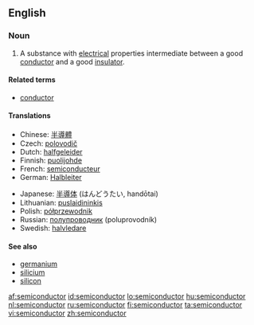 ==English==
{{wikipedia}}
===Noun===
{{en-noun}}

# {{physics}} A substance with [[electrical]] properties intermediate between a good [[conductor]] and a good [[insulator]].

====Related terms====
* [[conductor]]

====Translations====
{{trans-top|substance with electrical properties}}
* Chinese: [[半導體]]
* Czech: [[polovodič]] {{m}}
* Dutch: [[halfgeleider]] {{m}}
* Finnish: [[puolijohde]]
* French: [[semiconducteur]] {{m}}
* German: [[Halbleiter]] {{m}}
{{trans-mid}}
* Japanese: [[半導体]] (はんどうたい, handōtai)
* Lithuanian: [[puslaidininkis]] {{m}}
* Polish: [[półprzewodnik]] {{m}}
* Russian: [[полупроводник]] (poluprovodník){{m}}
* Swedish: [[halvledare]] {{c}}
{{trans-bottom}}

====See also====
* [[germanium]]
* [[silicium]]
* [[silicon]]

[[af:semiconductor]]
[[id:semiconductor]]
[[lo:semiconductor]]
[[hu:semiconductor]]
[[nl:semiconductor]]
[[ru:semiconductor]]
[[fi:semiconductor]]
[[ta:semiconductor]]
[[vi:semiconductor]]
[[zh:semiconductor]]